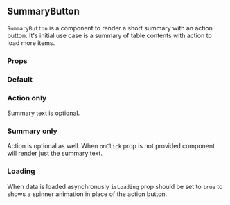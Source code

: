 

<Meta title="SummaryButton" component={SummaryButton} />

## SummaryButton

`SummaryButton` is a component to render a short summary with an action button. It's initial use case is a summary of table contents with action to load more items.

### Props

<ArgsTable of={SummaryButton} />

### Default


<Canvas>
  <Story name="Default">
    <SummaryButton
      summary="Showing 15 out of 100 items."
      label="Show more"
      onClick={doNothing}
    />
  </Story>
</Canvas>

### Action only

Summary text is optional.

<Canvas>
  <Story name="Action only">
    <SummaryButton label="Show more items" onClick={doNothing} />
  </Story>
</Canvas>

### Summary only

Action is optional as well. When `onClick` prop is not provided component will render just the summary text.

<Canvas>
  <Story name="Summary only">
    <SummaryButton
      summary="Showing 100 out of 100 items."
      label="Show more items"
    />
  </Story>
</Canvas>

### Loading

When data is loaded asynchronusly `isLoading` prop should be set to `true` to shows a spinner animation in place of the action button.

<Canvas>
  <Story name="Loading">
    <SummaryButton
      summary="Showing 15 out of 100 items."
      label="Show more"
      isLoading
      onClick={doNothing}
    />
  </Story>
</Canvas>
